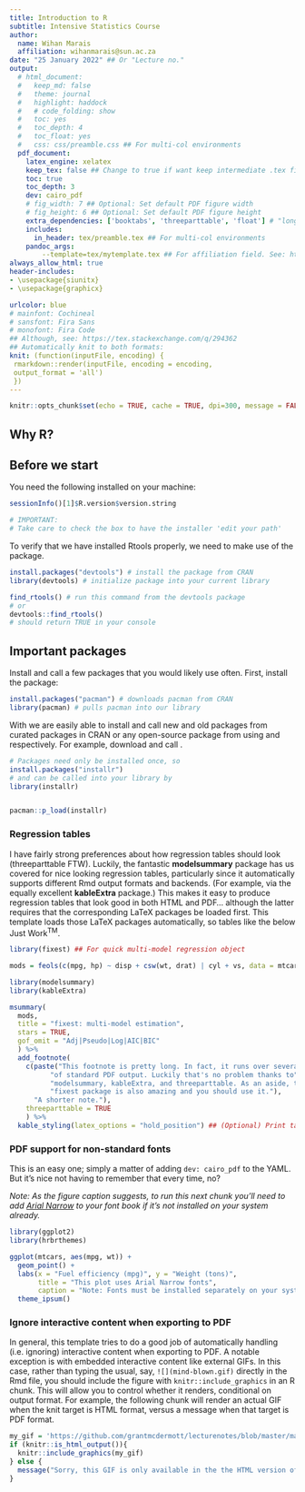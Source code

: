 ```yaml
---
title: Introduction to R
subtitle: Intensive Statistics Course
author:
  name: Wihan Marais
  affiliation: wihanmarais@sun.ac.za
date: "25 January 2022" ## Or "Lecture no."
output: 
  # html_document:
  #   keep_md: false
  #   theme: journal
  #   highlight: haddock
  #   # code_folding: show
  #   toc: yes
  #   toc_depth: 4
  #   toc_float: yes
  #   css: css/preamble.css ## For multi-col environments
  pdf_document:
    latex_engine: xelatex
    keep_tex: false ## Change to true if want keep intermediate .tex file
    toc: true
    toc_depth: 3
    dev: cairo_pdf
    # fig_width: 7 ## Optional: Set default PDF figure width
    # fig_height: 6 ## Optional: Set default PDF figure height
    extra_dependencies: ['booktabs', 'threeparttable', 'float'] # "longtable"
    includes:
      in_header: tex/preamble.tex ## For multi-col environments
    pandoc_args:
        --template=tex/mytemplate.tex ## For affiliation field. See: https://bit.ly/2T191uZ
always_allow_html: true
header-includes:
- \usepackage{siunitx}
- \usepackage{graphicx}

urlcolor: blue
# mainfont: Cochineal
# sansfont: Fira Sans
# monofont: Fira Code
## Although, see: https://tex.stackexchange.com/q/294362
## Automatically knit to both formats:
knit: (function(inputFile, encoding) {
 rmarkdown::render(inputFile, encoding = encoding, 
 output_format = 'all') 
 })
---
```


```r
knitr::opts_chunk$set(echo = TRUE, cache = TRUE, dpi=300, message = FALSE, warning = FALSE)
```

\graphicspath{ {./images/} }

## Why R?

\begin{enumerate}
\item R is free and open-source.
\begin{itemize}
\item At the time of writing, a new \href{https://www.quantec.co.za/store/}{Stata 17 annual license} is priced between R11,670 and R21,280 excluding VAT.
\item Free upgrades, updates and dissemination.
\item Availability of helpful resources like \textbf{\href{https://stackoverflow.com/}{stackoverflow}} and \textbf{\href{https://www.statmethods.net/}{Quick-R}}.
\end{itemize}
\item R uses \textbf{packages}
\begin{itemize}
\item R consists of Base-R coupled with third-party libraries of pre-written code, or packages.
\item \textbf{CRAN}, or The Comprehensive R Archive Network, is a network of ftp (file transfer protocol) and web servers around the world that store identical, up-to-date, versions of code and documentation for R.
\item More on this later.
\end{itemize}
\item R uses predictive coding (Ctrl/Cmd + Space is very useful).


\includegraphics[width=\textwidth]{pred_text}
\item R is compatible with Markdown.
\begin{itemize}
\item These lecture notes were created as a `.Rmd` file using \textbf{R Markdown}, RStudio's native authoring framework for data science.
\item See this \href{https://rmarkdown.rstudio.com/lesson-1.html}{1-minute video summary of what R Markdown entails.}
\end{itemize}
\end{enumerate}

## Before we start

You need the following installed on your machine:
\begin{itemize}
\item \textbf{\href{https://cran.r-project.org/}{R}} or Base-R.

"R is a freely available language and environment for statistical computing and graphics which provides a wide variety of statistical and graphical techniques: linear and nonlinear modelling, statistical tests, time series analysis, classification, clustering, etc."

\item \textbf{\href{https://www.rstudio.com/}{RStudio}}

"RStudio is an integrated development environment (IDE) for R. It includes a console, syntax-highlighting editor that supports direct code execution, as well as tools for plotting, history, debugging and workspace management."

\item \textbf{\href{https://cran.r-project.org/bin/windows/Rtools/rtools40.html}{Rtools}}

Select the Rtools download link for the relevant version of R installed on your machine. To determine the version currently installed, run the following code in your console. First, highlight the line of code you would like to run and Ctrl/Cmd + Enter to run.
\end{itemize}

```r
sessionInfo()[1]$R.version$version.string

# IMPORTANT:
# Take care to check the box to have the installer 'edit your path'
```

To verify that we have installed Rtools properly, we need to make use of the \verb|devtools| package.

```r
install.packages("devtools") # install the package from CRAN
library(devtools) # initialize package into your current library

find_rtools() # run this command from the devtools package
# or
devtools::find_rtools() 
# should return TRUE in your console
```
## Important packages

Install and call a few packages that you would likely use often. First, install the \verb|pacman| package:

```r
install.packages("pacman") # downloads pacman from CRAN
library(pacman) # pulls pacman into our library
```

With \verb|pacman| we are easily able to install and call new and old packages from curated packages in CRAN or any open-source package from \textbf{\href{https://github.com/}{GitHub}} using \verb|p_load()| and \verb|p_load_gh()| respectively. For example, download and call \verb|installr|.

```r
# Packages need only be installed once, so
install.packages("installr")
# and can be called into your library by
library(installr)


pacman::p_load(installr)
```




### Regression tables

I have fairly strong preferences about how regression tables should look (threeparttable FTW). Luckily, the fantastic **modelsummary** package has us covered for nice looking regression tables, particularly since it automatically supports different Rmd output formats and backends. (For example, via the equally excellent **kableExtra** package.) This makes it easy to produce regression tables that look good in both HTML and PDF... although the latter requires that the corresponding LaTeX packages be loaded first. This template loads those LaTeX packages automatically, so tables like the below Just Work^TM^.

```r
library(fixest) ## For quick multi-model regression object

mods = feols(c(mpg, hp) ~ disp + csw(wt, drat) | cyl + vs, data = mtcars)

library(modelsummary)
library(kableExtra)

msummary(
  mods, 
  title = "fixest: multi-model estimation", 
  stars = TRUE,
  gof_omit = "Adj|Pseudo|Log|AIC|BIC"
  ) %>%
  add_footnote(
    c(paste("This footnote is pretty long. In fact, it runs over several lines",
          "of standard PDF output. Luckily that's no problem thanks to",
          "modelsummary, kableExtra, and threeparttable. As an aside, the",
          "fixest package is also amazing and you should use it."),
      "A shorter note."),
    threeparttable = TRUE
    ) %>%
  kable_styling(latex_options = "hold_position") ## (Optional) Print table directly below code
```

### PDF support for non-standard fonts

This is an easy one; simply a matter of adding `dev: cairo_pdf` to the YAML. But it's nice not having to remember that every time, no?

*Note: As the figure caption suggests, to run this next chunk you'll need to add [Arial Narrow](https://docs.microsoft.com/en-us/typography/font-list/arial-narrow) to your font book if it's not installed on your system already.*

```r
library(ggplot2)
library(hrbrthemes)

ggplot(mtcars, aes(mpg, wt)) +
  geom_point() +
  labs(x = "Fuel efficiency (mpg)", y = "Weight (tons)",
       title = "This plot uses Arial Narrow fonts",
       caption = "Note: Fonts must be installed separately on your system.") + 
  theme_ipsum()
```

### Ignore interactive content when exporting to PDF

In general, this template tries to do a good job of automatically handling (i.e. ignoring) interactive content when exporting to PDF. A notable exception is with embedded interactive content like external GIFs. In this case, rather than typing the usual, say, `![](mind-blown.gif)` directly in the Rmd file, you should include the figure with `knitr::include_graphics` in an R chunk. This will allow you to control whether it renders, conditional on output format. For example, the following chunk will render an actual GIF when the knit target is HTML format, versus a message when that target is PDF format.

```r
my_gif = 'https://github.com/grantmcdermott/lecturenotes/blob/master/man/figures/mind-blown.gif?raw=true'
if (knitr::is_html_output()){
  knitr::include_graphics(my_gif)
} else {
  message("Sorry, this GIF is only available in the the HTML version of the notes.")
}
```
